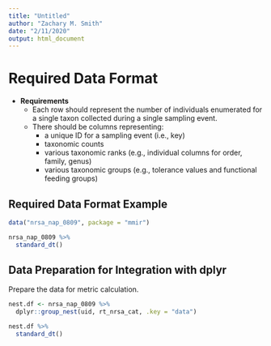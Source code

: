 ```yaml
---
title: "Untitled"
author: "Zachary M. Smith"
date: "2/11/2020"
output: html_document
---
```


# Required Data Format

* __Requirements__
  + Each row should represent the number of individuals enumerated for a single taxon collected during a single sampling event.
  + There should be columns representing:
    + a unique ID for a sampling event (i.e., key)
    + taxonomic counts
    + various taxonomic ranks (e.g., individual columns for order, family, genus)
    + various taxonomic groups (e.g., tolerance values and functional feeding groups)

## Required Data Format Example

```r
data("nrsa_nap_0809", package = "mmir")

nrsa_nap_0809 %>% 
  standard_dt()
```


## Data Preparation for Integration with dplyr

Prepare the data for metric calculation.
```r
nest.df <- nrsa_nap_0809 %>% 
  dplyr::group_nest(uid, rt_nrsa_cat, .key = "data") 
```

```r
nest.df %>% 
  standard_dt()
```